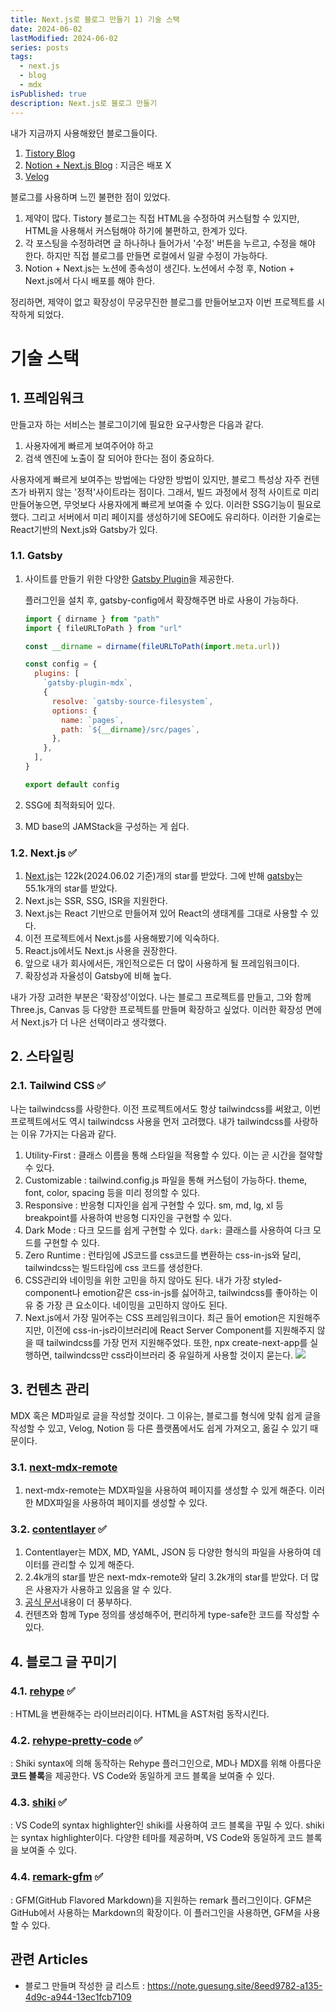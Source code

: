 ```yaml
---
title: Next.js로 블로그 만들기 1) 기술 스택
date: 2024-06-02
lastModified: 2024-06-02
series: posts
tags: 
  - next.js
  - blog
  - mdx
isPublished: true
description: Next.js로 블로그 만들기
---
```


내가 지금까지 사용해왔던 블로그들이다.

1. [Tistory Blog](https://peter-coding.tistory.com)
2. [Notion + Next.js Blog](https://github.com/guesung/blog) : 지금은 배포 X
3. [Velog](https://velog.io/@gueit214)

블로그를 사용하며 느낀 불편한 점이 있었다.

1. 제약이 많다. Tistory 블로그는 직접 HTML을 수정하여 커스텀할 수 있지만, HTML을 사용해서 커스텀해야 하기에 불편하고, 한계가 있다.
2. 각 포스팅을 수정하려면 글 하나하나 들어가서 '수정' 버튼을 누르고, 수정을 해야 한다. 하지만 직접 블로그를 만들면 로컬에서 일괄 수정이 가능하다.
3. Notion + Next.js는 노션에 종속성이 생긴다. 노션에서 수정 후, Notion + Next.js에서 다시 배포를 해야 한다.

정리하면, 제약이 없고 확장성이 무궁무진한 블로그를 만들어보고자 이번 프로젝트를 시작하게 되었다.

# 기술 스택

## 1. 프레임워크

만들고자 하는 서비스는 블로그이기에 필요한 요구사항은 다음과 같다.
1. 사용자에게 빠르게 보여주어야 하고
2. 검색 엔진에 노출이 잘 되어야 한다는 점이 중요하다. 

사용자에게 빠르게 보여주는 방법에는 다양한 방법이 있지만, 블로그 특성상 자주 컨텐츠가 바뀌지 않는 '정적'사이트라는 점이다. 그래서, 빌드 과정에서 정적 사이트로 미리 만들어놓으면, 무엇보다 사용자에게 빠르게 보여줄 수 있다. 이러한 SSG기능이 필요로 했다. 그리고 서버에서 미리 페이지를 생성하기에 SEO에도 유리하다. 이러한 기술로는 React기반의 Next.js와 Gatsby가 있다.

### 1.1. Gatsby
1. 사이트를 만들기 위한 다양한 [Gatsby Plugin](https://www.gatsbyjs.com/plugins)을 제공한다.

    플러그인을 설치 후, gatsby-config에서 확장해주면 바로 사용이 가능하다.

    ```js
    import { dirname } from "path"
    import { fileURLToPath } from "url"

    const __dirname = dirname(fileURLToPath(import.meta.url))

    const config = {
      plugins: [
        `gatsby-plugin-mdx`,
        {
          resolve: `gatsby-source-filesystem`,
          options: {
            name: `pages`,
            path: `${__dirname}/src/pages`,
          },
        },
      ],
    }

    export default config
    ```

2. SSG에 최적화되어 있다.

3. MD base의 JAMStack을 구성하는 게 쉽다.

### 1.2. Next.js ✅

1. [Next.js](https://github.com/vercel/next.js)는 122k(2024.06.02 기준)개의 star를 받았다. 그에 반해 [gatsby](https://github.com/gatsbyjs/gatsby)는 55.1k개의 star를 받았다.
2. Next.js는 SSR, SSG, ISR을 지원한다.
3. Next.js는 React 기반으로 만들어져 있어 React의 생태계를 그대로 사용할 수 있다.
4. 이전 프로젝트에서 Next.js를 사용해봤기에 익숙하다.
5. React.js에서도 Next.js 사용을 권장한다.
6. 앞으로 내가 회사에서든, 개인적으로든 더 많이 사용하게 될 프레임워크이다.
7. 확장성과 자율성이 Gatsby에 비해 높다.

내가 가장 고려한 부분은 '확장성'이었다. 나는 블로그 프로젝트를 만들고, 그와 함께 Three.js, Canvas 등 다양한 프로젝트를 만들며 확장하고 싶었다. 이러한 확장성 면에서 Next.js가 더 나은 선택이라고 생각했다.

## 2. 스타일링

### 2.1. Tailwind CSS ✅

나는 tailwindcss를 사랑한다. 이전 프로젝트에서도 항상 tailwindcss를 써왔고, 이번 프로젝트에서도 역시 tailwindcss 사용을 먼저 고려했다. 내가 tailwindcss를 사랑하는 이유 7가지는 다음과 같다.

1. Utility-First : 클래스 이름을 통해 스타일을 적용할 수 있다. 이는 곧 시간을 절약할 수 있다.
2. Customizable : tailwind.config.js 파일을 통해 커스텀이 가능하다. theme, font, color, spacing 등을 미리 정의할 수 있다.
3. Responsive : 반응형 디자인을 쉽게 구현할 수 있다. sm, md, lg, xl 등 breakpoint를 사용하여 반응형 디자인을 구현할 수 있다.
4. Dark Mode : 다크 모드를 쉽게 구현할 수 있다. `dark:` 클래스를 사용하여 다크 모드를 구현할 수 있다.
5. Zero Runtime : 런타임에 JS코드를 css코드를 변환하는 css-in-js와 달리, tailwindcss는 빌드타임에 css 코드를 생성한다.
6. CSS관리와 네이밍을 위한 고민을 하지 않아도 된다. 내가 가장 styled-component나 emotion같은 css-in-js를 싫어하고, tailwindcss를 좋아하는 이유 중 가장 큰 요소이다. 네이밍을 고민하지 않아도 된다.
7. Next.js에서 가장 밀어주는 CSS 프레임워크이다. 최근 들어 emotion은 지원해주지만, 이전에 css-in-js라이브러리에 React Server Component를 지원해주지 않을 때 tailwindcss를 가장 먼저 지원해주었다. 또한, npx create-next-app를 실행하면, tailwindcss만 css라이브러리 중 유일하게 사용할 것이지 묻는다.
    <Image src='1.png' />

## 3. 컨텐츠 관리

MDX 혹은 MD파일로 글을 작성할 것이다. 그 이유는, 블로그를 형식에 맞춰 쉽게 글을 작성할 수 있고, Velog, Notion 등 다른 플랫폼에서도 쉽게 가져오고, 옮길 수 있기 때문이다.

### 3.1. [next-mdx-remote](https://github.com/hashicorp/next-mdx-remote)

1. next-mdx-remote는 MDX파일을 사용하여 페이지를 생성할 수 있게 해준다. 이러한 MDX파일을 사용하여 페이지를 생성할 수 있다.

### 3.2. [contentlayer](https://github.com/contentlayerdev/contentlayer) ✅

1. Contentlayer는 MDX, MD, YAML, JSON 등 다양한 형식의 파일을 사용하여 데이터를 관리할 수 있게 해준다. 
2. 2.4k개의 star를 받은 next-mdx-remote와 달리 3.2k개의 star를 받았다. 더 많은 사용자가 사용하고 있음을 알 수 있다.
3. [공식 문서](https://contentlayer.dev)내용이 더 풍부하다.
4. 컨텐츠와 함께 Type 정의를 생성해주어, 편리하게 type-safe한 코드를 작성할 수 있다.

## 4. 블로그 글 꾸미기

### 4.1. [rehype](https://github.com/rehypejs/rehype) ✅

: HTML을 변환해주는 라이브러리이다. HTML을 AST처럼 동작시킨다.


### 4.2. [rehype-pretty-code](https://rehype-pretty.pages.dev/) ✅

: Shiki syntax에 의해 동작하는 Rehype 플러그인으로, MD나 MDX를 위해 아름다운 **코드 블록**을 제공한다. VS Code와 동일하게 코드 블록을 보여줄 수 있다.


### 4.3. [shiki](https://github.com/shikijs/shiki) ✅

: VS Code의 syntax highlighter인 shiki를 사용하여 코드 블록을 꾸밀 수 있다. shiki는 syntax highlighter이다. 다양한 테마를 제공하며, VS Code와 동일하게 코드 블록을 보여줄 수 있다.


### 4.4. [remark-gfm](https://github.com/remarkjs/remark-gfm) ✅

: GFM(GitHub Flavored Markdown)을 지원하는 remark 플러그인이다. GFM은 GitHub에서 사용하는 Markdown의 확장이다. 이 플러그인을 사용하면, GFM을 사용할 수 있다.


## 관련 Articles
- 블로그 만들며 작성한 글 리스트 : https://note.guesung.site/8eed9782-a135-4d9c-a944-13ec1fcb7109
